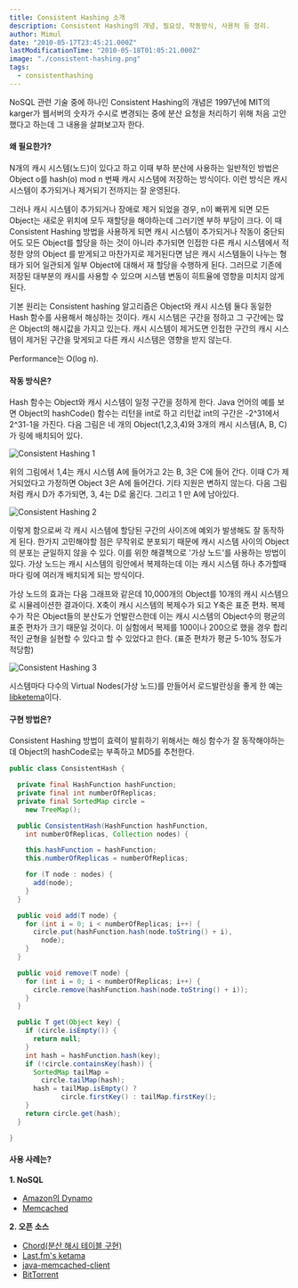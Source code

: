 ```yaml
---
title: Consistent Hashing 소개
description: Consistent Hashing의 개념, 필요성, 작동방식, 사용처 등 정리.
author: Mimul
date: "2010-05-17T23:45:21.000Z"
lastModificationTime: "2010-05-18T01:05:21.000Z"
image: "./consistent-hashing.png"
tags:
  - consistenthashing
---
```

NoSQL 관련 기술 중에 하나인 Consistent Hashing의 개념은 1997년에 MIT의 karger가 웹서버의 숫자가 수시로 변경되는 중에 분산 요청을 처리하기 위해 처음 고안했다고 하는데 그 내용을 살펴보고자 한다.

#### 왜 필요한가?

N개의 캐시 시스템(노드)이 있다고 하고 이때 부하 분산에 사용하는 일반적인 방법은 Object o를 hash(o) mod n 번째 캐시 시스템에 저장하는 방식이다. 이런 방식은 캐시 시스템이 추가되거나 제거되기 전까지는 잘 운영된다.

그러나 캐시 시스템이 추가되거나 장애로 제거 되었을 경우, n이 빠뀌게 되면 모든 Object는 새로운 위치에 모두 재할당을 해야하는데 그러기엔 부하 부담이 크다.
이 때 Consistent Hashing 방법을 사용하게 되면 캐시 시스템이 추가되거나 작동이 중단되어도 모든 Object를 할당을 하는 것이 아니라 추가되면 인접한 다른 캐시 시스템에서 적정한 양의 Object 를 받게되고 마찬가지로 제거된다면 남은 캐시 시스템들이 나누는 형태가 되어 일관되게 일부 Object에 대해서 재 할당을 수행하게 된다. 그러므로 기존에 저장된 대부분의 캐시를 사용할 수 있으며 시스템 변동이 히트율에 영향을 미치지 않게 된다.

기본 원리는 Consistent hashing 알고리즘은 Object와 캐시 시스템 둘다 동일한 Hash 함수를 사용해서 해싱하는 것이다. 캐시 시스템은 구간을 정하고 그 구간에는 많은 Object의 해시값을 가지고 있는다. 캐시 시스템이 제거도면 인접한 구간의 캐시 시스템이 제거된 구간을 맞게되고 다른 캐시 시스템은 영향을 받지 않는다.

Performance는 O(log n).

#### 작동 방식은?

Hash 함수는 Object와 캐시 시스템이 일정 구간을 정하게 한다. Java 언어의 예를 보면 Object의 hashCode() 함수는 리턴을 int로 하고 리턴값 int의 구간은 -2^31에서 2^31-1을 가진다.
다음 그림은 네 개의 Object(1,2,3,4)와 3개의 캐시 시스템(A, B, C)가 링에 배치되어 있다.

![Consistent Hashing 1](./consistent-hashing-1.png)

위의 그림에서 1,4는 캐시 시스템 A에 들어가고 2는 B, 3은 C에 들어 간다. 이때 C가 제거되었다고 가정하면 Object 3은 A에 들어간다. 기타 지원은 변하지 않는다. 다음 그림처럼 캐시 D가 추가되면, 3, 4는 D로 옮긴다. 그리고 1 만 A에 남아있다.

![Consistent Hashing 2](./consistent-hashing-2.png)

이렇게 함으로써 각 캐시 시스템에 할당된 구간의 사이즈에 예외가 발생해도 잘 동작하게 된다. 한가지 고민해야할 점은 무작위로 분포되기 때문에 캐시 시스템 사이의 Object의 분포는 균일하지 않을 수 있다. 이를 위한 해결책으로 '가상 노드'를 사용하는 방법이 있다. 가상 노드는 캐시 시스템의 링안에서 복제하는데 이는 캐시 시스템 하나 추가할때마다 링에 여러개 배치되게 되는 방식이다.

가상 노드의 효과는 다음 그래프와 같은데 10,000개의 Object를 10개의 캐시 시스템으로 시뮬레이션한 결과이다. X축이 캐시 시스템의 복제수가 되고 Y축은 표준 편차.
복제 수가 작은 Object들의 분산도가 언발란스한데 이는 캐시 시스템의 Object수의 평균의 표준 편차가 크기 때문일 것이다. 이 실험에서 복제를 100이나 200으로 했을 경우 합리적인 균형을 실현할 수 있다고 할 수 있었다고 한다. (표준 편차가 평균 5-10% 정도가 적당함)

![Consistent Hashing 3](./consistent-hashing-3.png)

시스템마다 다수의 Virtual Nodes(가상 노드)를 만들어서 로드발란싱을 좋게 한 예는 [libketema](https://www.metabrew.com/article/libketama-consistent-hashing-algo-memcached-clients)이다.

#### 구현 방법은?

Consistent Hashing 방법이 효력이 발휘하기 위해서는 해싱 함수가 잘 동작해야하는데 Object의 hashCode로는 부족하고 MD5를 추천한다.
```java
public class ConsistentHash {

  private final HashFunction hashFunction;
  private final int numberOfReplicas;
  private final SortedMap circle =
    new TreeMap();

  public ConsistentHash(HashFunction hashFunction,
    int numberOfReplicas, Collection nodes) {

    this.hashFunction = hashFunction;
    this.numberOfReplicas = numberOfReplicas;

    for (T node : nodes) {
      add(node);
    }
  }

  public void add(T node) {
    for (int i = 0; i < numberOfReplicas; i++) {
      circle.put(hashFunction.hash(node.toString() + i),
        node);
    }
  }

  public void remove(T node) {
    for (int i = 0; i < numberOfReplicas; i++) {
      circle.remove(hashFunction.hash(node.toString() + i));
    }
  }

  public T get(Object key) {
    if (circle.isEmpty()) {
      return null;
    }
    int hash = hashFunction.hash(key);
    if (!circle.containsKey(hash)) {
      SortedMap tailMap =
        circle.tailMap(hash);
      hash = tailMap.isEmpty() ?
             circle.firstKey() : tailMap.firstKey();
    }
    return circle.get(hash);
  }

}
```

#### 사용 사례는?

**1. NoSQL**

- [Amazon의 Dynamo](https://aws.amazon.com/ko/dynamodb/)
- [Memcached](http://memcached.org/)

**2. 오픈 소스**

- [Chord(분산 해시 테이블 구현)](https://github.com/sit/dht/wiki)
- [Last.fm's ketama](https://www.last.fm/user/RJ/journal/2007/04/10/rz_libketama_-_a_consistent_hashing_algo_for_memcache_clients)
- [java-memcached-client](https://github.com/dustin/java-memcached-client)
- [BitTorrent](https://en.wikipedia.org/wiki/BitTorrent)
